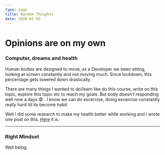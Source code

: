 ```yaml
---
type: page
title: Random Thoughts
date: 2020-01-02
---
```


# Opinions are on my own


### Computer, dreams and health

Human bodies are designed to move, as a Developer we been sitting, looking at screen constantly
and not moving much. Since lockdown, this percentage gets lowered down drastically.

There are many things I wanted to do/learn like do this course, write on this topic, explore this topic etc to reach my goals. But
body doesn't responding well now a days 😨 . I know we can do excercise, doing excercise constantly really hard till
its become habit.

Well I did some research to make my health better while working and i wrote one post on this. [Here](/posts/health-for-devs) it is.

---

### Right Mindset

Well being.
